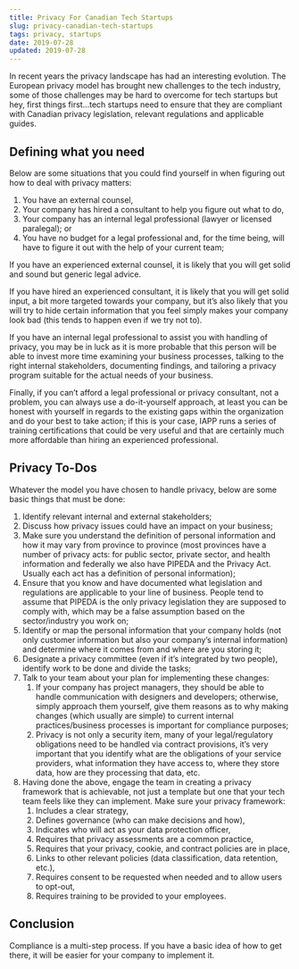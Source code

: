```yaml
---
title: Privacy For Canadian Tech Startups
slug: privacy-canadian-tech-startups
tags: privacy, startups
date: 2019-07-28
updated: 2019-07-28
---
```


In recent years the privacy landscape has had an interesting evolution. The European privacy model has brought new challenges to the tech industry, some of those challenges may be hard to overcome for tech startups but hey, first things first...tech startups need to ensure that they are compliant with Canadian privacy legislation, relevant regulations and applicable guides.

## Defining what you need

Below are some situations that you could find yourself in when figuring out how to deal with privacy matters:

1. You have an external counsel,
2. Your company has hired a consultant to help you figure out what to do,
3. Your company has an internal legal professional (lawyer or licensed paralegal); or
4. You have no budget for a legal professional and, for the time being, will have to figure it out with the help of your current team;

If you have an experienced external counsel, it is likely that you will get solid and sound but generic legal advice.

If you have hired an experienced consultant, it is likely that you will get solid input, a bit more targeted towards your company, but it’s also likely that you will try to hide certain information that you feel simply makes your company look bad (this tends to happen even if we try not to).

If you have an internal legal professional to assist you with handling of privacy, you may be in luck as it is more probable that this person will be able to invest more time examining your business processes, talking to the right internal stakeholders, documenting findings, and tailoring a privacy program suitable for the actual needs of your business.

Finally, if you can’t afford a legal professional or privacy consultant, not a problem, you can always use a do-it-yourself approach, at least you can be honest with yourself in regards to the existing gaps within the organization and do your best to take action; if this is your case, IAPP runs a series of training certifications that could be very useful and that are certainly much more affordable than hiring an experienced professional.

## Privacy To-Dos

Whatever the model you have chosen to handle privacy, below are some basic things that must be done:

1. Identify relevant internal and external stakeholders;
2. Discuss how privacy issues could have an impact on your business;
3. Make sure you understand the definition of personal information and how it may vary from province to province (most provinces have a number of privacy acts: for public sector, private sector, and health information and federally we also have PIPEDA and the Privacy Act. Usually each act has a definition of personal information);
4. Ensure that you know and have documented what legislation and regulations are applicable to your line of business. People tend to assume that PIPEDA is the only privacy legislation they are supposed to comply with, which may be a false assumption based on the sector/industry you work on;
5. Identify or map the personal information that your company holds (not only customer information but also your company’s internal information) and determine where it comes from and where are you storing it;
6. Designate a privacy committee (even if it’s integrated by two people), identify work to be done and divide the tasks;
7. Talk to your team about your plan for implementing these changes:
   1. If your company has project managers, they should be able to handle communication with designers and developers; otherwise, simply approach them yourself, give them reasons as to why making changes (which usually are simple) to current internal practices/business processes is important for compliance purposes;
   2. Privacy is not only a security item, many of your legal/regulatory obligations need to be handled via contract provisions, it’s very important that you identify what are the obligations of your service providers, what information they have access to, where they store data, how are they processing that data, etc.
8. Having done the above, engage the team in creating a privacy framework that is achievable, not just a template but one that your tech team feels like they can implement. Make sure your privacy framework:
   1. Includes a clear strategy,
   2. Defines governance (who can make decisions and how),
   3. Indicates who will act as your data protection officer,
   4. Requires that privacy assessments are a common practice,
   5. Requires that your privacy, cookie, and contract policies are in place,
   6. Links to other relevant policies (data classification, data retention, etc.),
   7. Requires consent to be requested when needed and to allow users to opt-out,
   8. Requires training to be provided to your employees.

## Conclusion

Compliance is a multi-step process. If you have a basic idea of how to get there, it will be easier for your company to implement it.
